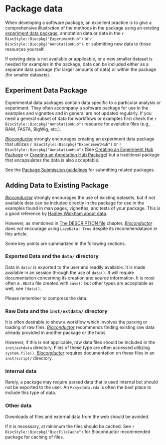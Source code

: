 # Package data {#data}

When developing a software package, an excellent practice is to give a comprehensive illustration of the methods in the package using an existing [experiment data package](https://bioconductor.org/packages/release/BiocViews.html#___ExperimentData), annotation data or data in the `r BiocStyle::Biocpkg("ExperimentHub")` or `r BiocStyle::Biocpkg("AnnotationHub")`, or submitting new data to those resources yourself.

If existing data is not available or applicable, or a new smaller dataset is needed for examples in the package, data can be included either as a separate data package (for larger amounts of data) or within the package (for smaller datasets).

## Experiment Data Package

Experimental data packages contain data specific to a particular analysis or experiment.
They often accompany a software package for use in the examples and vignettes and in general are not updated regularly. If you need a general subset of data for workflows or examples first check the `r BiocStyle::Biocpkg("AnnotationHub")` resource for available files (e.g., BAM, FASTA, BigWig, etc.).

[_Bioconductor_](https://bioconductor.org/) strongly encourages creating an experiment data package that utilizes `r BiocStyle::Biocpkg("ExperimentHub")` or `r BiocStyle::Biocpkg("AnnotationHub")` (See [Creating an Experiment Hub Package](https://bioconductor.org/packages/release/bioc/vignettes/ExperimentHub/inst/doc/CreateAnExperimentHubPackage.html) or [Creating an Annotation Hub Package](https://bioconductor.org/packages/release/bioc/vignettes/AnnotationHub/inst/doc/CreateAnAnnotationPackage.html)) but a traditional package that encapsulates the data is also acceptable.

See the [Package Submission guidelines](https://www.bioconductor.org/developers/package-submission/) for submitting related packages.

## Adding Data to Existing Package

[_Bioconductor_](https://bioconductor.org/) strongly encourages the use of existing datasets, but if not available data can be included directly in the package for use in the examples found in man pages, vignettes, and tests of your package.
This is a good reference by [Hadley Wickham about data](http://r-pkgs.had.co.nz/data.html).

However, as mentioned in [The DESCRIPTION file](the-description-file.html#lazydata) chapter, [_Bioconductor_](https://bioconductor.org/) does not encourage using `LazyData: True` despite its recommendataion in this article.

Some key points are summarized in the following sections.

### Exported Data and the `data/` directory

Data in `data/` is exported to the user and readily available.
It is made available in an <i class="fab fa-r-project"></i> session through the use of `data()`.
It will require documentation concerning its creation and source information.
It is most often a `.RData` file created with `save()` but other types are acceptable as well, see `?data()`.

Please remember to compress the data.

### Raw Data and the `inst/extdata/` directory

It is often desirable to show a workflow which involves the parsing or loading of raw files.
[_Bioconductor_](https://bioconductor.org/) recommends finding existing raw data already provided in another package or the hubs.

However, if this is not applicable, raw data files should be included in the `inst/extdata` directory.
Files of these type are often accessed utilizing `system.file()`.
[_Bioconductor_](https://bioconductor.org/) requires documentation on these files in an `inst/script/` directory.

### Internal data

Rarely, a package may require parsed data that is used internal but should not be exported to the user.
An `R/sysdata.rda` is often the best place to include this type of data.

### Other data

Downloads of files and external data from the web should be avoided.

If it is necessary, at minimum the files should be cached.
See `r BiocStyle::Biocpkg("BiocFileCache")` for Bioconductor recommended package for caching of files.
